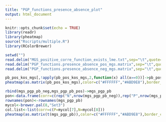 ---
title: "PGP_functions_presence_absence_plot"
output: html_document
---

```{r setup, include=FALSE}
knitr::opts_chunk$set(echo = TRUE)
library(readr)
library(pheatmap)
source("Rscripts/multiple.R")
library(RColorBrewer)
```

```{r,warning=FALSE}
setwd("")
read.delim("MGS_positive_corre_function_exists_lme.txt",sep="\t",quote="")->pb_pos_kos_mgs
read.delim("PGP_functions.presence_absence_pos_mgs.matrix",sep="\t",quote="")->mgs_pgp_pb_pos
read.delim("PGP_functions.presence_absence_neg_mgs.matrix",sep="\t",quote="")->mgs_pgp_pb_neg
```
```{r,warning=FALSE}
pb_pos_kos_mgs[,!apply(pb_pos_kos_mgs,2,function(x) all(x==0))]->pb_pos_kos_mgs
pheatmap(as.matrix(pb_pos_kos_mgs),color=c("#FFFFFF","#ABD9E8"),border_color = "black",treeheight_row=0,treeheight_col=0,legend=FALSE)

rbind(mgs_pgp_pb_neg,mgs_pgp_pb_pos)->mgs_pgp_pb
pon<-data.frame(corr=c(rep("N",nrow(mgs_pgp_pb_neg)),rep("P",nrow(mgs_pgp_pb_pos))))
rownames(pon)<-rownames(mgs_pgp_pb)
mycol<-brewer.pal(8,"Set3")
col.list<-list(corr=c(P=mycol[7],N=mycol[8]))
pheatmap(as.matrix(t(mgs_pgp_pb)),color=c("#FFFFFF","#ABD9E8"),border_color = "black",treeheight_row=0,treeheight_col=0,legend=FALSE,cluster_cols=FALSE,annotation_col = pon,annotation_colors = col.list[1],annotation_legend=FALSE,annotation_names_col = FALSE,annotation_names_row = FALSE)
```


